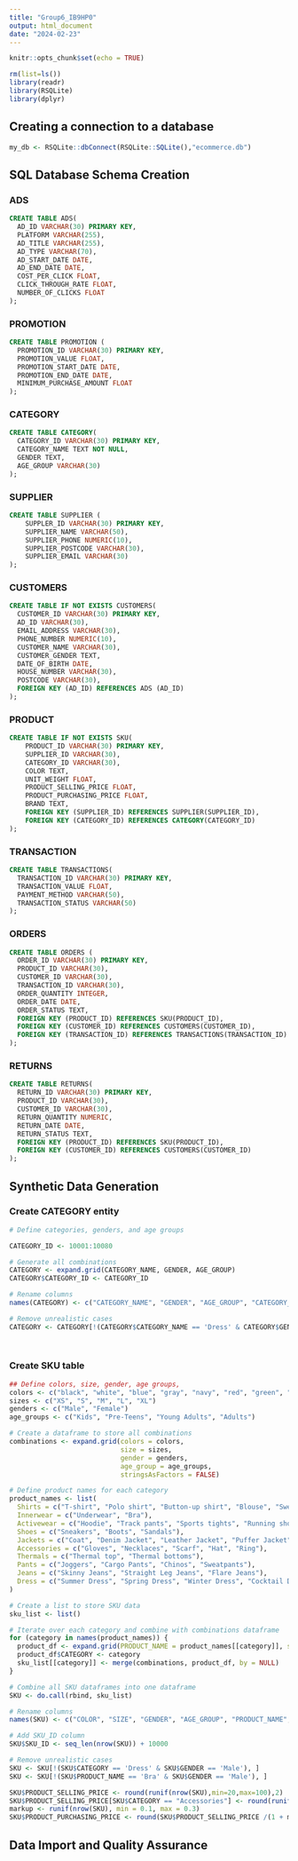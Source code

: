 ```yaml
---
title: "Group6_IB9HP0"
output: html_document
date: "2024-02-23"
---
```


```r
knitr::opts_chunk$set(echo = TRUE)

rm(list=ls())
library(readr)
library(RSQLite)
library(dplyr)
```
## Creating a connection to a database

```r
my_db <- RSQLite::dbConnect(RSQLite::SQLite(),"ecommerce.db")
```


## SQL Database Schema Creation

### ADS
```sql
CREATE TABLE ADS(
  AD_ID VARCHAR(30) PRIMARY KEY,
  PLATFORM VARCHAR(255),
  AD_TITLE VARCHAR(255),
  AD_TYPE VARCHAR(70),
  AD_START_DATE DATE,
  AD_END_DATE DATE,
  COST_PER_CLICK FLOAT,
  CLICK_THROUGH_RATE FLOAT,
  NUMBER_OF_CLICKS FLOAT
);
```

### PROMOTION
```sql
CREATE TABLE PROMOTION (
  PROMOTION_ID VARCHAR(30) PRIMARY KEY,
  PROMOTION_VALUE FLOAT,
  PROMOTION_START_DATE DATE,
  PROMOTION_END_DATE DATE,
  MINIMUM_PURCHASE_AMOUNT FLOAT
);
```


### CATEGORY
```sql
CREATE TABLE CATEGORY(
  CATEGORY_ID VARCHAR(30) PRIMARY KEY,
  CATEGORY_NAME TEXT NOT NULL,
  GENDER TEXT,
  AGE_GROUP VARCHAR(30)
);
```

### SUPPLIER
```sql
CREATE TABLE SUPPLIER (
    SUPPLER_ID VARCHAR(30) PRIMARY KEY,
    SUPPLIER_NAME VARCHAR(50),
    SUPPLIER_PHONE NUMERIC(10),
    SUPPLIER_POSTCODE VARCHAR(30),
    SUPPLIER_EMAIL VARCHAR(30)
);
```

### CUSTOMERS
```sql
CREATE TABLE IF NOT EXISTS CUSTOMERS(
  CUSTOMER_ID VARCHAR(30) PRIMARY KEY,
  AD_ID VARCHAR(30),
  EMAIL_ADDRESS VARCHAR(30),
  PHONE_NUMBER NUMERIC(10),
  CUSTOMER_NAME VARCHAR(30),
  CUSTOMER_GENDER TEXT,
  DATE_OF_BIRTH DATE,
  HOUSE_NUMBER VARCHAR(30),
  POSTCODE VARCHAR(30),
  FOREIGN KEY (AD_ID) REFERENCES ADS (AD_ID)
);
```

### PRODUCT
```sql
CREATE TABLE IF NOT EXISTS SKU(
    PRODUCT_ID VARCHAR(30) PRIMARY KEY,
    SUPPLIER_ID VARCHAR(30),
    CATEGORY_ID VARCHAR(30),
    COLOR TEXT,
    UNIT_WEIGHT FLOAT,
    PRODUCT_SELLING_PRICE FLOAT,
    PRODUCT_PURCHASING_PRICE FLOAT,
    BRAND TEXT,
    FOREIGN KEY (SUPPLIER_ID) REFERENCES SUPPLIER(SUPPLIER_ID),
    FOREIGN KEY (CATEGORY_ID) REFERENCES CATEGORY(CATEGORY_ID)
);
```

### TRANSACTION
```sql
CREATE TABLE TRANSACTIONS(
  TRANSACTION_ID VARCHAR(30) PRIMARY KEY,
  TRANSACTION_VALUE FLOAT,
  PAYMENT_METHOD VARCHAR(50),
  TRANSACTION_STATUS VARCHAR(50)
);
```


### ORDERS
```sql
CREATE TABLE ORDERS (
  ORDER_ID VARCHAR(30) PRIMARY KEY,
  PRODUCT_ID VARCHAR(30),
  CUSTOMER_ID VARCHAR(30),
  TRANSACTION_ID VARCHAR(30),
  ORDER_QUANTITY INTEGER,
  ORDER_DATE DATE,
  ORDER_STATUS TEXT,
  FOREIGN KEY (PRODUCT_ID) REFERENCES SKU(PRODUCT_ID),
  FOREIGN KEY (CUSTOMER_ID) REFERENCES CUSTOMERS(CUSTOMER_ID),
  FOREIGN KEY (TRANSACTION_ID) REFERENCES TRANSACTIONS(TRANSACTION_ID)
);
```


### RETURNS

```sql
CREATE TABLE RETURNS(
  RETURN_ID VARCHAR(30) PRIMARY KEY,
  PRODUCT_ID VARCHAR(30),
  CUSTOMER_ID VARCHAR(30),
  RETURN_QUANTITY NUMERIC,
  RETURN_DATE DATE,
  RETURN_STATUS TEXT,
  FOREIGN KEY (PRODUCT_ID) REFERENCES SKU(PRODUCT_ID),
  FOREIGN KEY (CUSTOMER_ID) REFERENCES CUSTOMERS(CUSTOMER_ID)
);
```







## Synthetic Data Generation
### Create CATEGORY entity
```r
# Define categories, genders, and age groups

CATEGORY_ID <- 10001:10080

# Generate all combinations
CATEGORY <- expand.grid(CATEGORY_NAME, GENDER, AGE_GROUP)
CATEGORY$CATEGORY_ID <- CATEGORY_ID

# Rename columns
names(CATEGORY) <- c("CATEGORY_NAME", "GENDER", "AGE_GROUP", "CATEGORY_ID")

# Remove unrealistic cases
CATEGORY <- CATEGORY[!(CATEGORY$CATEGORY_NAME == 'Dress' & CATEGORY$GENDER == 'Male'), ]

  
```

### Create SKU table
```r
## Define colors, size, gender, age groups,
colors <- c("black", "white", "blue", "gray", "navy", "red", "green", "brown", "beige", "pink", "purple", "yellow", "orange", "burgundy", "teal")
sizes <- c("XS", "S", "M", "L", "XL")
genders <- c("Male", "Female")
age_groups <- c("Kids", "Pre-Teens", "Young Adults", "Adults")

# Create a dataframe to store all combinations
combinations <- expand.grid(colors = colors,
                            size = sizes,
                            gender = genders,
                            age_group = age_groups,
                            stringsAsFactors = FALSE)

# Define product names for each category
product_names <- list(
  Shirts = c("T-shirt", "Polo shirt", "Button-up shirt", "Blouse", "Sweater"),
  Innerwear = c("Underwear", "Bra"),
  Activewear = c("Hoodie", "Track pants", "Sports tights", "Running shorts"),
  Shoes = c("Sneakers", "Boots", "Sandals"),
  Jackets = c("Coat", "Denim Jacket", "Leather Jacket", "Puffer Jacket"),
  Accessories = c("Gloves", "Necklaces", "Scarf", "Hat", "Ring"),
  Thermals = c("Thermal top", "Thermal bottoms"),
  Pants = c("Joggers", "Cargo Pants", "Chinos", "Sweatpants"),
  Jeans = c("Skinny Jeans", "Straight Leg Jeans", "Flare Jeans"),
  Dress = c("Summer Dress", "Spring Dress", "Winter Dress", "Cocktail Dress")
)

# Create a list to store SKU data
sku_list <- list()

# Iterate over each category and combine with combinations dataframe
for (category in names(product_names)) {
  product_df <- expand.grid(PRODUCT_NAME = product_names[[category]], stringsAsFactors = FALSE)
  product_df$CATEGORY <- category
  sku_list[[category]] <- merge(combinations, product_df, by = NULL)
}

# Combine all SKU dataframes into one dataframe
SKU <- do.call(rbind, sku_list)

# Rename columns
names(SKU) <- c("COLOR", "SIZE", "GENDER", "AGE_GROUP", "PRODUCT_NAME", "CATEGORY")

# Add SKU_ID column
SKU$SKU_ID <- seq_len(nrow(SKU)) + 10000

# Remove unrealistic cases
SKU <- SKU[!(SKU$CATEGORY == 'Dress' & SKU$GENDER == 'Male'), ]
SKU <- SKU[!(SKU$PRODUCT_NAME == 'Bra' & SKU$GENDER == 'Male'), ]

SKU$PRODUCT_SELLING_PRICE <- round(runif(nrow(SKU),min=20,max=100),2)
SKU$PRODUCT_SELLING_PRICE[SKU$CATEGORY == "Accessories"] <- round(runif(sum(SKU$CATEGORY == "Accessories"), min = 5, max = 20), 2)
markup <- runif(nrow(SKU), min = 0.1, max = 0.3)
SKU$PRODUCT_PURCHASING_PRICE <- round(SKU$PRODUCT_SELLING_PRICE /(1 + markup), 2)
```


## Data Import and Quality Assurance

